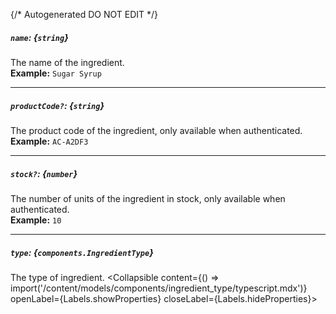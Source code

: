 {/* Autogenerated DO NOT EDIT  */}

##### `name`: *{`string`}*
The name of the ingredient.
<br/>
**Example:** `Sugar Syrup`

---
##### `productCode?`: *{`string`}*
The product code of the ingredient, only available when authenticated.
<br/>
**Example:** `AC-A2DF3`

---
##### `stock?`: *{`number`}*
The number of units of the ingredient in stock, only available when authenticated.
<br/>
**Example:** `10`

---
##### `type`: *{`components.IngredientType`}*
The type of ingredient.
<Collapsible content={() => import('/content/models/components/ingredient_type/typescript.mdx')} openLabel={Labels.showProperties} closeLabel={Labels.hideProperties}>
</Collapsible>


